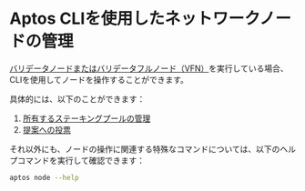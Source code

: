 # Aptos CLIを使用したネットワークノードの管理

[バリデータノードまたはバリデータフルノード（VFN）](../../network/nodes/validator-node.mdx)を実行している場合、CLIを使用してノードを操作することができます。

具体的には、以下のことができます：

1. [所有するステーキングプールの管理](../../network/nodes/validator-node/connect-nodes/staking-pool-operations.mdx)
2. [提案への投票](../../network/nodes/validator-node/connect-nodes/staking-pool-voter.mdx)

それ以外にも、ノードの操作に関連する特殊なコマンドについては、以下のヘルプコマンドを実行して確認できます：

```bash filename="Terminal"
aptos node --help
```
